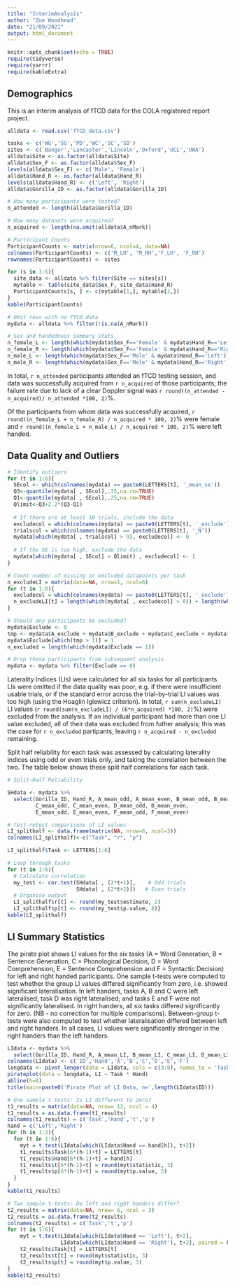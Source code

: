 ```yaml
---
title: "InterimAnalysis"
author: "Zoe Woodhead"
date: "21/09/2021"
output: html_document
---
```


```r
knitr::opts_chunk$set(echo = TRUE)
require(tidyverse)
require(yarrr)
require(kableExtra)
```

## Demographics

This is an interim analysis of fTCD data for the COLA registered report project.

```r
alldata <- read.csv('fTCD_data.csv')

tasks <- c('WG','SG','PD','WC','SC','SD')
sites <- c('Bangor','Lancaster','Lincoln','Oxford','UCL','UWA')
alldata$Site <- as.factor(alldata$Site)
alldata$Sex_F <- as.factor(alldata$Sex_F)
levels(alldata$Sex_F) <- c('Male', 'Female')
alldata$Hand_R <- as.factor(alldata$Hand_R)
levels(alldata$Hand_R) <- c('Left', 'Right')
alldata$Gorilla_ID <- as.factor(alldata$Gorilla_ID)

# How many participants were tested?
n_attended <- length(alldata$Gorilla_ID)

# How many datasets were acquired?
n_acquired <- length(na.omit(alldata$A_nMark))

# Participant Counts
ParticipantCounts <- matrix(nrow=6, ncol=4, data=NA)
colnames(ParticipantCounts) <- c('M_LH', 'M_RH','F_LH', 'F_RH')
rownames(ParticipantCounts) <- sites

for (s in 1:6){
  site_data <- alldata %>% filter(Site == sites[s])
  mytable <- table(site_data$Sex_F, site_data$Hand_R)
  ParticipantCounts[s, ] <- c(mytable[1,], mytable[2,])
} 
kable(ParticipantCounts)

# Omit rows with no fTCD data
mydata <- alldata %>% filter(!is.na(A_nMark))

# Sex and handedness summary stats
n_female_L <- length(which(mydata$Sex_F=='Female' & mydata$Hand_R=='Left'))
n_female_R <- length(which(mydata$Sex_F=='Female' & mydata$Hand_R=='Right'))
n_male_L <- length(which(mydata$Sex_F=='Male' & mydata$Hand_R=='Left'))
n_male_R <- length(which(mydata$Sex_F=='Male' & mydata$Hand_R=='Right'))


```

In total, `r n_attended` participants attended an fTCD testing session, and data was successfully acquired from `r n_acquired` of those participants; the failure rate due to lack of a clear Doppler signal was `r round((n_attended - n_acquired)/ n_attended *100, 2)`%.  

Of the participants from whom data was successfully acquired, `r round((n_female_L + n_female_R) / n_acquired * 100, 2)`% were female and `r round((n_female_L + n_male_L) / n_acquired * 100, 2)`% were left handed.


## Data Quality and Outliers

``` r
# Identify outliers
for (t in 1:6){
  SEcol <- which(colnames(mydata) == paste0(LETTERS[t], '_mean_se'))
  Q3<-quantile(mydata[ , SEcol],.75,na.rm=TRUE)
  Q1<-quantile(mydata[ , SEcol],.25,na.rm=TRUE)
  Qlimit<-Q3+2.2*(Q3-Q1)
  
  # If there are at least 10 trials, include the data
  excludecol = which(colnames(mydata) == paste0(LETTERS[t], '_exclude'))
  trialscol = which(colnames(mydata) == paste0(LETTERS[t], '_N'))
  mydata[which(mydata[ , trialscol] > 9), excludecol] <- 0
  
  # If the SE is too high, exclude the data
  mydata[which(mydata[ , SEcol] > Qlimit) , excludecol] <- 1
}

# Count number of missing or excluded datapoints per task
n_excludeLI = matrix(data=NA, nrow=1, ncol=6)
for (t in 1:6){
  excludecol = which(colnames(mydata) == paste0(LETTERS[t], '_exclude'))
  n_excludeLI[t] = length(which(mydata[ , excludecol] > 0)) + length(which(is.na(mydata[ , excludecol])))
}

# Should any participants be excluded?
mydata$Exclude <- 0
tmp <- mydata$A_exclude + mydata$B_exclude + mydata$C_exclude + mydata$D_exclude + mydata$E_exclude + mydata$F_exclude
mydata$Exclude[which(tmp > 1)] = 1
n_excluded = length(which(mydata$Exclude == 1))

# Drop these participants from subsequent analysis
mydata <- mydata %>% filter(Exclude == 0)

```

Laterality Indices (LIs) were calculated for all six tasks for all participants. LIs were omitted if the data quality was poor, e.g. if there were insufficient usable trials, or if the standard error across the trial-by-trial LI values was too high (using the Hoaglin Iglewicz criterion). In total, `r sum(n_excludeLI)` LI values (`r round(sum(n_excludeLI) / (6*n_acquired) *100, 2)`%) were excluded from the analysis. If an individual participant had more than one LI value excluded, all of their data was excluded from futher analysis; this was the case for `r n_excluded` partipants, leaving `r n_acquired - n_excluded` remaining. 

Split half reliability for each task was assessed by calculating laterality indices using odd or even trials only, and taking the correlation between the two. The table below shows these split half correlations for each task.

```r
# Split-Half Reliability

SHdata <- mydata %>% 
  select(Gorilla_ID, Hand_R, A_mean_odd, A_mean_even, B_mean_odd, B_mean_even, 
         C_mean_odd, C_mean_even, D_mean_odd, D_mean_even, 
         E_mean_odd, E_mean_even, F_mean_odd, F_mean_even)

# Test-retest comparisons of LI values
LI_splithalf <- data.frame(matrix(NA, nrow=6, ncol=3))
colnames(LI_splithalf)<-c("Task", "r", "p")

LI_splithalf$Task <- LETTERS[1:6]

# Loop through tasks
for (t in 1:6){
  # Calculate correlation
  my_test <- cor.test(SHdata[ , (2*t+1)],    # Odd trials
                      SHdata[ , (2*t+2)])   # Even trials
  # Organise output
  LI_splithalf$r[t] <- round(my_test$estimate, 2)
  LI_splithalf$p[t] <- round(my_test$p.value, 8)}
kable(LI_splithalf)

```



## LI Summary Statistics

The pirate plot shows LI values for the six tasks (A = Word Generation, B = Sentence Generation, C = Phonological Decision, D = Word Comprehension, E = Sentence Comprehension and F = Syntactic Decision) for left and right handed participants. One sample t-tests were computed to test whether the group LI values differed significantly from zero, i.e. showed significant lateralisation. In left handers, tasks A, B and C were left lateralised; task D was right lateralised; and tasks E and F were not significantly lateralised. In right handers, all six tasks differed significantly for zero. (NB - no correction for multiple comparisons). Between-group t-tests were also computed to test whether lateralisation differed between left and right handers. In all cases, LI values were significantly stronger in the right handers than the left handers.

```r

LIdata <- mydata %>% 
  select(Gorilla_ID, Hand_R, A_mean_LI, B_mean_LI, C_mean_LI, D_mean_LI, E_mean_LI, F_mean_LI)
colnames(LIdata) <- c('ID','Hand','A','B','C','D','E','F')
longdata <- pivot_longer(data = LIdata, cols = c(3:8), names_to = 'Task', values_to = 'LI')
pirateplot(data = longdata, LI ~ Task * Hand)
abline(h=0)
title(main=paste0('Pirate Plot of LI Data, n=',length(LIdata$ID)))

# One sample t-tests: Is LI different to zero?
t1_results = matrix(data=NA, nrow= 12, ncol = 4)
t1_results = as.data.frame(t1_results)
colnames(t1_results) = c('Task','Hand','t','p')
hand = c('Left','Right')
for (h in 1:2){
  for (t in 1:6){
    myt = t.test(LIdata[which(LIdata$Hand == hand[h]), t+2])
    t1_results$Task[6*(h-1)+t] = LETTERS[t]
    t1_results$Hand[6*(h-1)+t] = hand[h]
    t1_results$t[6*(h-1)+t] = round(myt$statistic, 3)
    t1_results$p[6*(h-1)+t] = round(myt$p.value, 3)
  }
}
kable(t1_results)

# Two sample t-tests: Do left and right handers differ?
t2_results = matrix(data=NA, nrow= 6, ncol = 3)
t2_results = as.data.frame(t2_results)
colnames(t2_results) = c('Task','t','p')
for (t in 1:6){
    myt = t.test(LIdata[which(LIdata$Hand == 'Left'), t+2], 
                 LIdata[which(LIdata$Hand == 'Right'), t+2], paired = FALSE, )
    t2_results$Task[t] = LETTERS[t]
    t2_results$t[t] = round(myt$statistic, 3)
    t2_results$p[t] = round(myt$p.value, 3)
}
kable(t2_results)

```



